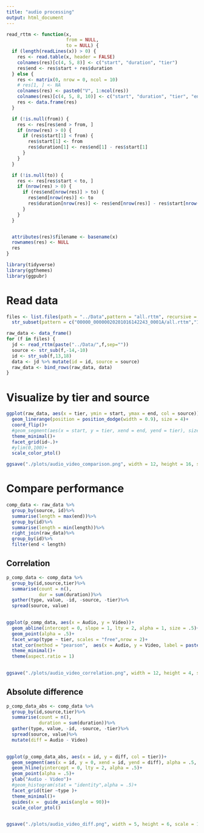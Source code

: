 ```yaml
---
title: "audio processing"
output: html_document
---
```


```r
read_rttm <- function(x,
                      from = NULL,
                      to = NULL) {
  if (length(readLines(x)) > 0) {
    res <- read.table(x, header = FALSE)
    colnames(res)[c(4, 5, 8)] <- c("start", "duration", "tier")
    res$end <- res$start + res$duration
  } else {
    res <- matrix(0, nrow = 0, ncol = 10)
    # res[1, ] <- NA
    colnames(res) <- paste0("V", 1:ncol(res))
    colnames(res)[c(4, 5, 8, 10)] <- c("start", "duration", "tier", "end")
    res <- data.frame(res)
  }

  if (!is.null(from)) {
    res <- res[res$end > from, ]
    if (nrow(res) > 0) {
      if (res$start[1] < from) {
        res$start[1] <- from
        res$duration[1] <- res$end[1] - res$start[1]
      }
    }
  }

  if (!is.null(to)) {
    res <- res[res$start < to, ]
    if (nrow(res) > 0) {
      if (res$end[nrow(res)] > to) {
        res$end[nrow(res)] <- to
        res$duration[nrow(res)] <- res$end[nrow(res)] - res$start[nrow(res)]
      }
    }
  }


  attributes(res)$filename <- basename(x)
  rownames(res) <- NULL
  res
}
```

```r
library(tidyverse)
library(ggthemes)
library(ggpubr)
```

# Read data

```r

files <- list.files(path = "../Data",pattern = "all.rttm", recursive = TRUE)%>%
  str_subset(pattern = c("00000_00000020201016142243_0001A/all.rttm","191016_1319/all.rttm"), negate = T)

raw_data <- data_frame()
for (f in files) {
  jd <- read_rttm(paste("../Data/",f,sep=""))
  source <- str_sub(f,-14,-10)
  id <- str_sub(f,13,18)
  data <- jd %>% mutate(id = id, source = source)
  raw_data <- bind_rows(raw_data, data)
}

```

# Visualize by tier and source

```r
ggplot(raw_data, aes(x = tier, ymin = start, ymax = end, col = source))+
  geom_linerange(position = position_dodge(width = 0.9), size = 4)+
  coord_flip()+
  #geom_segment(aes(x = start, y = tier, xend = end, yend = tier), size = 5, position = posi)+
  theme_minimal()+
  facet_grid(id~.)+
  #ylim(0,100)+
  scale_color_ptol()

ggsave("./plots/audio_video_comparison.png", width = 12, height = 16, scale = 1)
```

# Compare performance 
```r
comp_data <- raw_data %>%
  group_by(source, id)%>%
  summarise(length = max(end))%>%
  group_by(id)%>%
  summarise(length = min(length))%>%
  right_join(raw_data)%>%
  group_by(id)%>%
  filter(end < length)

```

## Correlation
```r
p_comp_data <- comp_data %>%
  group_by(id,source,tier)%>%
  summarise(count = n(),
            dur = sum(duration))%>%
  gather(type, value, -id, -source, -tier)%>%
  spread(source, value)

 
ggplot(p_comp_data, aes(x = Audio, y = Video))+
  geom_abline(intercept = 0, slope = 1, lty = 2, alpha = 1, size = .5)+
  geom_point(alpha = .5)+
  facet_wrap(type ~ tier, scales = "free",nrow = 2)+
  stat_cor(method = "pearson",  aes(x = Audio, y = Video, label = paste(..rr.label..)), inherit.aes = F, size = 3)+
  theme_minimal()+
  theme(aspect.ratio = 1)
  

ggsave("./plots/audio_video_correlation.png", width = 12, height = 4, scale = 1)
```

## Absolute difference

```r
p_comp_data_abs <- comp_data %>%
  group_by(id,source,tier)%>%
  summarise(count = n(),
            duration = sum(duration))%>%
  gather(type, value, -id, -source, -tier)%>%
  spread(source, value)%>%
  mutate(diff = Audio - Video)

 
ggplot(p_comp_data_abs, aes(x = id, y = diff, col = tier))+
  geom_segment(aes(x = id, y = 0, xend = id, yend = diff), alpha = .5, col = "black")+
  geom_hline(yintercept = 0, lty = 2, alpha = .5)+
  geom_point(alpha = .5)+
  ylab("Audio - Video")+
  #geom_histogram(stat = "identity",alpha = .5)+
  facet_grid(tier ~type )+
  theme_minimal()+
  guides(x =  guide_axis(angle = 90))+
  scale_color_ptol()
  

ggsave("./plots/audio_video_diff.png", width = 5, height = 6, scale = 1)
```
